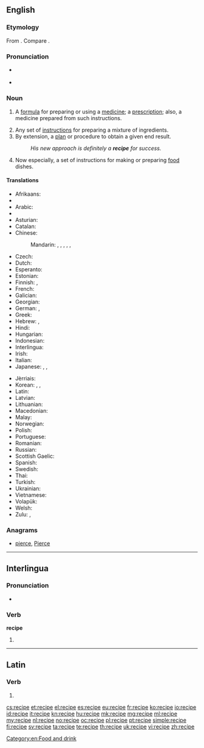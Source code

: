 ==English==

===Etymology===
From {{etyl|la|en}} {{term|recipio|recipiō|receive|lang=la}}. Compare {{term|receipt}}.

===Pronunciation===
* {{a|UK|US}} {{IPA|/ˈɹɛs.ɪ.pi/|/ˈɹɛs.ə.pi/}}
* {{audio|En-us-recipe.ogg|Audio (US)}}

===Noun===
{{en-noun}}

# {{context|medicine|archaic|lang=en}} A [[formula]] for preparing or using a [[medicine]]; a [[prescription]]; also, a medicine prepared from such instructions. {{defdate|from 16th c.}}
# Any set of [[instruction]]s for preparing a mixture of ingredients. {{defdate|from 17th c.}}
# By extension, a [[plan]] or procedure to obtain a given end result. {{defdate|from 17th c.}}
#: ''His new approach is definitely a '''recipe''' for success.''
# Now especially, a set of instructions for making or preparing [[food]] dishes. {{defdate|from 18th c.}}

====Translations====
{{trans-top|instructions for making or preparing food dishes}}
* Afrikaans: {{t-|af|resep}}
* {{trreq|sq}}
* Arabic: {{t-|ar|وصفة|f|tr=wáṣfa|sc=Arab}}
* {{trreq|hy}}
* Asturian: {{t-|ast|receta|f}}
* Catalan: {{t-|ca|recepta|f}}
* Chinese:
*: Mandarin: {{t|cmn|烹飪法|sc=Hani}}, {{t|cmn|烹饪法|tr=pēngrènfǎ|sc=Hani}}, {{t|cmn|烹調法|sc=Hani}}, {{t|cmn|烹调法|tr=pēngtiáofǎ|sc=Hani}}, {{t|cmn|食譜|sc=Hani}}, {{t|cmn|食谱|tr=shípǔ|sc=Hani}}
* Czech: {{t+|cs|recept|m}}
* Dutch: {{t+|nl|recept|n}}
* Esperanto: {{t-|eo|recepto}}
* Estonian: {{t-|et|retsept}}
* Finnish: {{t+|fi|resepti}}, {{t-|fi|ruokaresepti}}
* French: {{t+|fr|recette|f}}
* Galician: {{t+|gl|receita|f}}
* Georgian: {{t-|ka|რეცეპტი|tr=rec'epti|sc=Geor}}
* German: {{t+|de|Rezept|n}}, {{t+|de|Kochrezept|n}}
* Greek: {{t+|el|συνταγή|f|tr=syntagí}}
* Hebrew: {{t-|he|מתכון|m|tr=matkón}}, {{t-|he|רצפט|m|tr=retsépt}}
* Hindi: {{t-|hi|नुस्खा|m|tr=nuskhā|sc=Deva}}
* Hungarian: {{t+|hu|recept}}
* Indonesian: {{t+|id|resep}}
* Interlingua: {{t-|ia|recepta}}
* Irish: {{t+|ga|oideas|m}}
* Italian: {{t+|it|ricetta|f}}
* Japanese: {{t-|ja|調理手順|tr=chōritejun}}, {{t+|ja|レシピ|tr=reshipi}}, {{t-|ja|料理法|tr=りょうりほう, ryōrihō|sc=Jpan}}
{{trans-mid}}
* Jèrriais: {{tø|roa-jer|èrchette|f}}
* Korean: {{t+|ko|처방|tr=cheobang|sc=Kore}}, {{t+|ko|조리법|tr=joribeop|sc=Kore}}, {{t-|ko|레시피|tr=resipi|sc=Kore}}
* Latin: {{t-|la|praeceptum|n}}
* Latvian: {{t-|lv|recepte|f}}
* Lithuanian: {{t-|lt|receptas|m}}
* Macedonian: {{t-|mk|рецепт|m|tr=recépt}}
* Malay: {{t+|ms|resipi}}
* Norwegian: {{t+|no|oppskrift|m|f}}
* Polish: {{t+|pl|przepis|m}}
* Portuguese: {{t+|pt|receita|f}}
* Romanian: {{t-|ro|reteta|f}}
* Russian: {{t+|ru|рецепт|m|tr=recépt}}
* Scottish Gaelic: {{t-|gd|reasabaidh|m}}
* Spanish: {{t+|es|receta|f}}
* Swedish: {{t+|sv|recept|n}}
* Thai: {{t-|th|สูตร|tr=sòot|sc=Thai}}
* Turkish: {{t-|tr|yemek tarifi}}
* Ukrainian: {{t-|uk|рецепт|m|tr=recépt}}
* Vietnamese: {{t+|vi|công thức}}
* Volapük: {{t-|vo|rezäp}}
* Welsh: {{t-|cy|resipi|f}}
* Zulu: {{t-|zu|isu|c5|c6}}, {{t-|zu|iresiphi|c5|c6}}
{{trans-bottom}}

===Anagrams===
* [[pierce#English|pierce]], [[Pierce#English|Pierce]]

[[Category:en:Food and drink]]

----

==Interlingua==

===Pronunciation===
* {{IPA|/reˈtsi.pe/|lang=ia}}

===Verb===
'''recipe'''

# {{ia-form of|recip|e}}

----

==Latin==

===Verb===
{{la-verb-form|recipe}}

# {{conjugation of|recipio|recipiō|2|s|pres|act|imp|lang=la}}

[[cs:recipe]]
[[et:recipe]]
[[el:recipe]]
[[es:recipe]]
[[eu:recipe]]
[[fr:recipe]]
[[ko:recipe]]
[[io:recipe]]
[[id:recipe]]
[[it:recipe]]
[[kn:recipe]]
[[hu:recipe]]
[[mk:recipe]]
[[mg:recipe]]
[[ml:recipe]]
[[my:recipe]]
[[nl:recipe]]
[[no:recipe]]
[[oc:recipe]]
[[pl:recipe]]
[[pt:recipe]]
[[simple:recipe]]
[[fi:recipe]]
[[sv:recipe]]
[[ta:recipe]]
[[te:recipe]]
[[th:recipe]]
[[uk:recipe]]
[[vi:recipe]]
[[zh:recipe]]